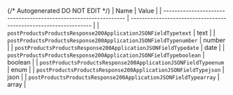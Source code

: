 {/* Autogenerated DO NOT EDIT  */}
| Name                                                             | Value                                                            |
| ---------------------------------------------------------------- | ---------------------------------------------------------------- |
| `postProductsProductsResponse200ApplicationJSONFieldTypetext`    | text                                                             |
| `postProductsProductsResponse200ApplicationJSONFieldTypenumber`  | number                                                           |
| `postProductsProductsResponse200ApplicationJSONFieldTypedate`    | date                                                             |
| `postProductsProductsResponse200ApplicationJSONFieldTypeboolean` | boolean                                                          |
| `postProductsProductsResponse200ApplicationJSONFieldTypeenum`    | enum                                                             |
| `postProductsProductsResponse200ApplicationJSONFieldTypejson`    | json                                                             |
| `postProductsProductsResponse200ApplicationJSONFieldTypearray`   | array                                                            |